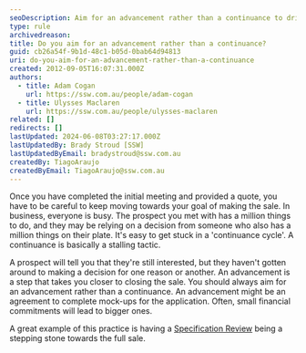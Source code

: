 ```yaml
---
seoDescription: Aim for an advancement rather than a continuance to drive business forward and increase chances of making a sale.
type: rule
archivedreason:
title: Do you aim for an advancement rather than a continuance?
guid: cb26a54f-9b1d-48c1-b05d-0bab64d94813
uri: do-you-aim-for-an-advancement-rather-than-a-continuance
created: 2012-09-05T16:07:31.000Z
authors:
  - title: Adam Cogan
    url: https://ssw.com.au/people/adam-cogan
  - title: Ulysses Maclaren
    url: https://ssw.com.au/people/ulysses-maclaren
related: []
redirects: []
lastUpdated: 2024-06-08T03:27:17.000Z
lastUpdatedBy: Brady Stroud [SSW]
lastUpdatedByEmail: bradystroud@ssw.com.au
createdBy: TiagoAraujo
createdByEmail: TiagoAraujo@ssw.com.au
---
```


Once you have completed the initial meeting and provided a quote, you have to be careful to keep moving towards your goal of making the sale.
In business, everyone is busy. The prospect you met with has a million things to do, and they may be relying on a decision from someone who also has a million things on their plate. It's easy to get stuck in a 'continuance cycle'. A continuance is basically a stalling tactic.

A prospect will tell you that they're still interested, but they haven't gotten around to making a decision for one reason or another. An advancement is a step that takes you closer to closing the sale. You should always aim for an advancement rather than a continuance. An advancement might be an agreement to complete mock-ups for the application. Often, small financial commitments will lead to bigger ones.

A great example of this practice is having a [Specification Review](/conduct-a-spec-review) being a stepping stone towards the full sale.
